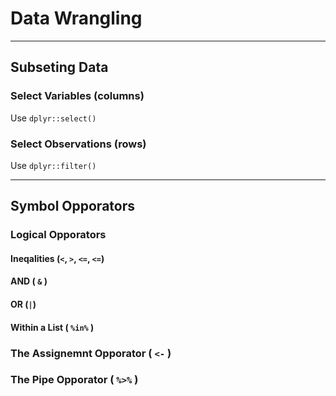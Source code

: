 # Data Wrangling 

---------------

## Subseting Data

### Select Variables (columns)

Use `dplyr::select()`



### Select Observations (rows)

Use `dplyr::filter()`




---------------

## Symbol Opporators

### Logical Opporators

#### Ineqalities (`<`, `>`, `<=`, `<=`)

#### AND ( `&` )

#### OR (`|`)

#### Within a List ( `%in%` )



### The Assignemnt Opporator ( `<-` )


### The Pipe Opporator ( `%>%` )
